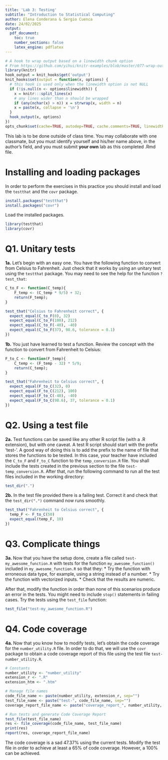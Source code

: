 ```yaml
---
title: 'Lab 3: Testing'
subtitle: "Introduction to Statistical Computing"
author: Elena Conderana & Sergio Cuenca
date: 24/02/2025
output:
  pdf_document: 
    toc: true
    number_sections: false
    latex_engine: pdflatex
---
```


```r
# A hook to wrap output based on a linewidth chunk option
# From https://github.com/yihui/knitr-examples/blob/master/077-wrap-output.Rmd
library(knitr)
hook_output = knit_hooks$get('output')
knit_hooks$set(output = function(x, options) {
  # this hook is used only when the linewidth option is not NULL
  if (!is.null(n <- options$linewidth)) {
    x = knitr:::split_lines(x)
    # any lines wider than n should be wrapped
    if (any(nchar(x) > n)) x = strwrap(x, width = n)
    x = paste(x, collapse = '\n')
  }
  hook_output(x, options)
})
opts_chunk$set(cache=TRUE, autodep=TRUE, cache.comments=TRUE, linewidth=79)
```

\newpage

This lab is to be done outside of class time. You may collaborate with one classmate, but you must identify yourself and his/her name above, in the author's field, and you must submit **your own** lab as this completed .Rmd file. 

Installing and loading packages 
===

In order to perform the exercises in this practice you should install and load the `testthat` and the `covr` package. 

```r
install.packages("testthat")
install.packages("covr")
```

Load the installed packages.

```r
library(testthat)
library(covr)
```

Q1. Unitary tests
===

**1a.** Let's begin with an easy one. You have the following function to convert from Celsius to Fahrenheit. Just check that it works by using an unitary test using the `testthat` package. You may need to see the help for the function `?test_that`:

```r
C_to_F <- function(C_temp){
    F_temp <- (C_temp * 9/5) + 32;
    return(F_temp);
}

test_that("Celsius to Fahrenheit correct", {
  expect_equal(C_to_F(0), 32)
  expect_equal(C_to_F(100), 212)
  expect_equal(C_to_F(-40), -40)
  expect_equal(C_to_F(37), 98.6, tolerance = 0.1)
})
```

**1b.** You just have learned to test a function. Review the concept with the function to convert from Fahrenheit to Celsius:

```r
F_to_C <- function(F_temp){
    C_temp <- (F_temp - 32) * 5/9;
    return(C_temp);
}

test_that("Fahrenheit to Celsius correct", {
  expect_equal(F_to_C(32), 0)
  expect_equal(F_to_C(212), 100)
  expect_equal(F_to_C(-40), -40)
  expect_equal(F_to_C(98.6), 37, tolerance = 0.1)
})
```

Q2. Using a test file
===

**2a.** Test functions can be saved like any other R script file (with a .R extension), but with one caveat. A test R script should start with the prefix ‘test-’. A good way of doing this is to add the prefix to the name of file that stores the functions to be tested. In this case, your teacher have included the `C_to_F` and `F_to_C` function to the `temp_conversion.R` file. You shall include the tests created in the previous section to the file `test-temp_conversion.R`. After that, run the following command to run all the test files included in the working directory:

```r
test_dir(".")
```

**2b.** In the test file provided there is a failing test. Correct it and check that the `test_dir(".")` command now runs smoothly.

```r
test_that("Fahrenheit to Celsius correct", {
  temp_F <- F_to_C(50)
  expect_equal(temp_F, 10)
})
```

Q3. Complicate things
===

**3a. ** Now that you have the setup done, create a file called `test-my_awesome_function.R` with tests for the function `my_awesome_function()` included in `my_awesome_function.R` so that they:
* Try the function with erroneous data type, for example, using a string instead of a number.
* Try the function with vectorized inputs.
* Check that the results are numeric.

After that, modify the function in order than none of this scenarios produce an error in the tests. You might need to include `stop()` statements in failing cases.
Try the tests using the `test_file` function:

```r
test_file("test-my_awesome_function.R")
```

Q4. Code coverage
===

**4a. ** Now that you know how to modify tests, let's obtain the code coverage for the `number_utility.R` file. In order to do that, we will use the `covr` package to obtain a code coverage report of this file using the test file `test-number_utility.R`. 

```r
# Constants
number_utility <- "number_utility"
extension_r <- ".R"
extension_htm <- ".htm"

# Manage file names
code_file_name <- paste(number_utility, extension_r, sep="")
test_file_name <- paste("test-", code_file_name, sep="")
coverage_report_file_name <- paste("coverage_report_", number_utility, extension_htm, sep="")

# Run tests and generate Code Coverage Report
test_file(test_file_name)
res <- file_coverage(code_file_name, test_file_name)
print(res)
report(res, coverage_report_file_name)
```

The code coverage is a sad 47.37% using the current tests. Modify the test file in order to achieve at least a 65% of code coverage. However, a 100% can be achieved.
